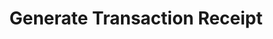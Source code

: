 ---
title: Generate Transaction Receipt
openapi: 'GET /savingsaccounts/utilities/downloadReceipt/{savingsId}'
---